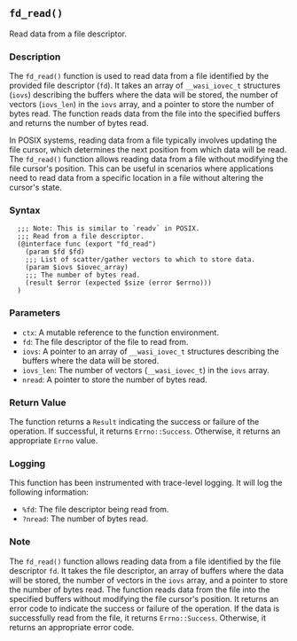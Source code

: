 ## `fd_read()`

Read data from a file descriptor.

### Description

The `fd_read()` function is used to read data from a file identified by the provided file descriptor (`fd`). It takes an array of `__wasi_iovec_t` structures (`iovs`) describing the buffers where the data will be stored, the number of vectors (`iovs_len`) in the `iovs` array, and a pointer to store the number of bytes read. The function reads data from the file into the specified buffers and returns the number of bytes read.

In POSIX systems, reading data from a file typically involves updating the file cursor, which determines the next position from which data will be read. The `fd_read()` function allows reading data from a file without modifying the file cursor's position. This can be useful in scenarios where applications need to read data from a specific location in a file without altering the cursor's state.

### Syntax

```ebnf
  ;;; Note: This is similar to `readv` in POSIX.
  ;;; Read from a file descriptor.
  (@interface func (export "fd_read")
    (param $fd $fd)
    ;;; List of scatter/gather vectors to which to store data.
    (param $iovs $iovec_array)
    ;;; The number of bytes read.
    (result $error (expected $size (error $errno)))
  )
```
### Parameters

- `ctx`: A mutable reference to the function environment.
- `fd`: The file descriptor of the file to read from.
- `iovs`: A pointer to an array of `__wasi_iovec_t` structures describing the buffers where the data will be stored.
- `iovs_len`: The number of vectors (`__wasi_iovec_t`) in the `iovs` array.
- `nread`: A pointer to store the number of bytes read.

### Return Value

The function returns a `Result` indicating the success or failure of the operation. If successful, it returns `Errno::Success`. Otherwise, it returns an appropriate `Errno` value.

### Logging

This function has been instrumented with trace-level logging. It will log the following information:

- `%fd`: The file descriptor being read from.
- `?nread`: The number of bytes read.

### Note

The `fd_read()` function allows reading data from a file identified by the file descriptor `fd`. It takes the file descriptor, an array of buffers where the data will be stored, the number of vectors in the `iovs` array, and a pointer to store the number of bytes read. The function reads data from the file into the specified buffers without modifying the file cursor's position. It returns an error code to indicate the success or failure of the operation. If the data is successfully read from the file, it returns `Errno::Success`. Otherwise, it returns an appropriate error code.
